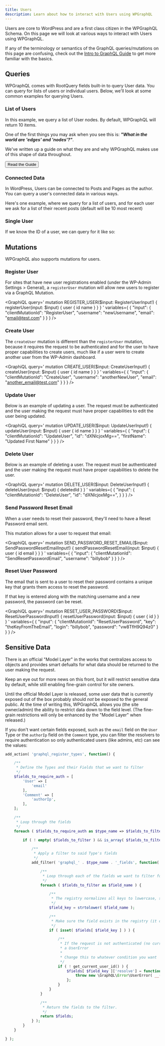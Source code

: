```yaml
---
title: Users
description: Learn about how to interact with Users using WPGraphQL
---
```



Users are core to WordPress and are a first class citizen in the WPGraphQL Schema. On this page we
will look at various ways to interact with Users using WPGraphQL.

<Note type="warning">
If any of the terminology or semantics of the GraphQL queries/mutations on this page are confusing,
check out the <a href="/docs/getting-started/intro-to-graphql">Intro to GraphQL Guide</a> to get
more familiar with the basics.
</Note>

## Queries

WPGraphQL comes with RootQuery fields built-in to query User data. You can query for lists of users
or individual users. Below, we'll look at some common examples for querying Users.

### List of Users

In this example, we query a list of User nodes. By default, WPGraphQL will return 10 items.

<GraphiQL
    query='
    query GET_USERS {
      users {
        edges {
          node {
            id
            name
          }
        }
      }
    }
    '
/>

<Note title="What's up with edges and nodes?" type="info">
One of the first things you may ask when you see this is: <strong><em>"What in the world are
'edges' and 'nodes'?"</em></strong>.

We've written up a guide on what they are and why WPGraphQL makes use of this shape of data
throughout.

<a href="/docs/guides/relay-spec"><Button type="primary">Read the Guide</Button></a>
</Note>

### Connected Data

In WordPress, Users can be connected to Posts and Pages as the author.  You can query a user's
connected data in various ways.

Here's one example, where we query for a list of users, and for each user we ask for a list of their
recent posts (default will be 10 most recent)

<GraphiQL
    query='
    query GET_USERS {
      users {
        edges {
          node {
            id
            name
            posts {
              nodes {
                id
                title
              }
            }
          }
        }
      }
    }
    '
/>

### Single User

If we know the ID of a user, we can query for it like so:

<GraphiQL
    query='
    query GET_USER {
      user(id:"dXNlcjo2") {
        id
        name
      }
    }
    '
/>

## Mutations

WPGraphQL also supports mutations for users.

### Register User

For sites that have new user registrations enabled (under the WP-Admin Settings > General), a `registerUser` mutation will allow new users
to register via a GraphQL Mutation.

<GraphiQL
    query='
    mutation REGISTER_USER($input: RegisterUserInput!) {
      registerUser(input: $input) {
        user {
          id
          name
        }
      }
    }
    '
    variables={
        {
            "input": {
            "clientMutationId": "RegisterUser",
            "username": "newUsername",
            "email": "email@test.com"
          }
        }
    }
/>

### Create User

The `createUser` mutation is different than the `registerUser` mutation, because it requires the
request to be authenticated and for the user to have proper capabilities to create users, much
like if a user were to create another user from the WP-Admin dashboard.

<GraphiQL
    query='
    mutation CREATE_USER($input: CreateUserInput!) {
      createUser(input: $input) {
        user {
          id
          name
        }
      }
    }
    '
    variables={
        {
        	"input": {
            "clientMutationId": "CreateUser",
            "username": "anotherNewUser",
            "email": "another_email@test.com"
          }
        }
    }
/>

### Update User

Below is an example of updating a user. The request must be authenticated and the user making
the request must have proper capabilities to edit the user being updated.

<GraphiQL
    query='
    mutation UPDATE_USER($input: UpdateUserInput!) {
      updateUser(input: $input) {
        user {
          id
          name
        }
      }
    }
    '
    variables={
        {
        	"input": {
                "clientMutationId": "UpdateUser",
                "id": "dXNlcjoxMg==",
                "firstName": "Updated First Name"
            }
        }
    }
/>

### Delete User

Below is an example of deleting a user. The request must be authenticated and the user making the
request must have proper capabilities to delete the user.

<GraphiQL
    query='
    mutation DELETE_USER($input: DeleteUserInput!) {
      deleteUser(input: $input) {
        deletedId
      }
    }
    '
    variables={
        {
        	"input": {
                "clientMutationId": "DeleteUser",
                "id": "dXNlcjoxMg==",
            }
        }
    }
/>

### Send Password Reset Email

When a user needs to reset their password, they'll need to have a Reset Password email sent.

This mutation allows for a user to request that email:

<GraphiQL
    query='
    mutation SEND_PASSWORD_RESET_EMAIL($input: SendPasswordResetEmailInput!) {
      sendPasswordResetEmail(input: $input) {
        user {
          id
          email
        }
      }
    }
    '
    variables={
        {
        	"input": {
                "clientMutationId": "SendResetPasswordEmail",
                "username": "billybob"
              }
        }
    }
/>

### Reset User Password

The email that is sent to a user to reset their password contains a unique key that grants them
access to reset the password.

If that key is entered along with the matching username and a new password, the password can be reset.

<GraphiQL
    query='
    mutation RESET_USER_PASSWORD($input: ResetUserPasswordInput!) {
      resetUserPassword(input: $input) {
        user {
          id
        }
      }
    }
    '
    variables={
        {
        	"input": {
                "clientMutationId": "ResetUserPassword",
                "key": "theKeyFromTheEmail",
                "login": "billybob",
                "password": "vw8TfH9Q94z0"
              }
        }
    }
/>

## Sensitive Data

<Note title="Model Layer Coming Soon">
There is an official "Model Layer" in the works that centralizes access to objects and provides smart
defualts for what data should be returned to the user making the request.

Keep an eye out for more news on this front, but it will restrict sensitive data by default, while
still enabling fine-grain control for site owners.
</Note>

Until the official Model Layer is released, some user data that is currently exposed out of the box
probably should _not_ be exposed to the general public. At the time of writing this, WPGraphQL
allows you (the site owner/admin) the ability to restrict data down to the field level. (The
fine-grain restrictions will only be enhanced by the "Model Layer" when released.)

If you don't want certain fields exposed, such as the `email` field on the `User` Type or
the `authorIp` field on the `Comment` type, you can filter the resolvers to require authentication
so only authenticated users (like admins, etc) can see the values:

```php
add_action( 'graphql_register_types', function() {

	/**
	 * Define the Types and their Fields that we want to filter
	 */
	$fields_to_require_auth = [
		'User' => [
			'email'
		],
		'Comment' => [
			'authorIp',
		],
	];

	/**
	 * Loop through the fields
	 */
	foreach ( $fields_to_require_auth as $type_name => $fields_to_filter ) {

		if ( ! empty( $fields_to_filter ) && is_array( $fields_to_filter ) ) {

			/**
			 * Apply a filter to said Type's fields
			 */
			add_filter( 'graphql_' . $type_name . '_fields', function( $fields ) use ( $type_name, $fields_to_filter ) {

				/**
				 * Loop through each of the fields we want to filter for this Type
				 */
				foreach ( $fields_to_filter as $field_name ) {

					/**
					 * The registry normalizes all keys to lowercase, so we make our $field_name lowercase here too
					 */
					$field_key = strtolower( $field_name );

					/**
					 * Make sure the field exists in the registry (it could have been removed by another plugin)
					 */
					if ( isset( $fields[ $field_key ] ) ) {

						/**
						 * If the request is not authenticated (no current user is set), override the resolver for the field to throw
						 * a UserError
						 *
						 * Change this to whatever condition you want
						 */
						if ( ! get_current_user_id() ) {
							$fields[ $field_key ]['resolve'] = function ( $root, $args, $context, $info ) use ( $type_name, $field_name ) {
								throw new \GraphQL\Error\UserError( __( sprintf( 'You do not have access to view the "%1$s" Field on the %2$s Type', $field_name, $type_name ), 'wp-graphql' ) );
							};
						}
					}
				}

				/**
				 * Return the fields to the filter.
				 */
				return $fields;
			} );
		}
	}

} );
```

